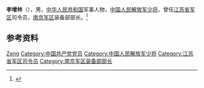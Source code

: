 {{Otheruses|other=名为李增林的其他人物|李增林}}

'''李增林'''（{{bd|1950年|1月}}），男，[[中华人民共和国|中华人民共和国]]军事人物，[[中国人民解放军少将|中国人民解放军少将]]，曾任[[江苏省军区|江苏省军区]]司令员，[[南京军区|南京军区]]装备部部长。<ref>{{Cite web|title=八地军政主官换帅 彭水根任上海警备区司令|url=https://china.huanqiu.com/article/9CaKrnJnjXq|accessdate=2020-10-16|work=环球网}}</ref>

== 参考资料 ==
{{reflist}}

{{中国人物小作品}}

{{Authority control}}
{{DEFAULTSORT:Li李}}
[[Category:李姓|Zeng]]
[[Category:中国共产党党员|Category:中国共产党党员]]
[[Category:中国人民解放军少将|Category:中国人民解放军少将]]
[[Category:江苏省军区司令员|Category:江苏省军区司令员]]
[[Category:南京军区装备部部长|Category:南京军区装备部部长]]
